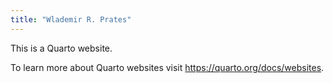 ```yaml
---
title: "Wlademir R. Prates"
---
```


This is a Quarto website.

To learn more about Quarto websites visit <https://quarto.org/docs/websites>.
